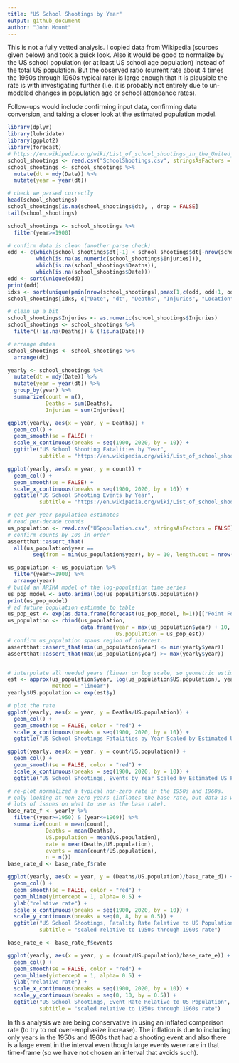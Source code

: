 ```yaml
---
title: "US School Shootings by Year"
output: github_document
author: "John Mount"
---
```


This is not a fully vetted analysis.  I copied data from Wikipedia (sources given below) and took a quick look. Also it would be good to normalize by the US school population (or at least US school age population) instead of the total US population.  But the observed ratio (current rate about 4 times the 1950s through 1960s typical rate) is large enough that it is plausible the rate is with investigating further (i.e. it is probably not entirely due to un-modeled changes in population age or school attendance rates).  

Follow-ups would include confirming input data, confirming data conversion, and taking a closer look at the estimated population model.

```r
library(dplyr)
library(lubridate)
library(ggplot2)
library(forecast)
# https://en.wikipedia.org/wiki/List_of_school_shootings_in_the_United_States
school_shootings <- read.csv("SchoolShootings.csv", stringsAsFactors = FALSE)
school_shootings <- school_shootings %>%
  mutate(dt = mdy(Date)) %>%
  mutate(year = year(dt)) 

# check we parsed correctly
head(school_shootings)
school_shootings[is.na(school_shootings$dt), , drop = FALSE]
tail(school_shootings)

school_shootings <- school_shootings %>%
  filter(year>=1900)

# confirm data is clean (another parse check)
odd <- c(which(school_shootings$dt[-1] < school_shootings$dt[-nrow(school_shootings)]),
         which(is.na(as.numeric(school_shootings$Injuries))),
         which(is.na(school_shootings$Deaths)),
         which(is.na(school_shootings$Date)))
odd <- sort(unique(odd))
print(odd)
idxs <- sort(unique(pmin(nrow(school_shootings),pmax(1,c(odd, odd+1, odd-1)))))
school_shootings[idxs, c("Date", "dt", "Deaths", "Injuries", "Location"), drop=FALSE]

# clean up a bit
school_shootings$Injuries <- as.numeric(school_shootings$Injuries)
school_shootings <- school_shootings %>%
  filter((!is.na(Deaths)) & (!is.na(Date)))

# arrange dates
school_shootings <- school_shootings %>%
  arrange(dt)

yearly <- school_shootings %>%
  mutate(dt = mdy(Date)) %>%
  mutate(year = year(dt)) %>%
  group_by(year) %>%
  summarize(count = n(), 
            Deaths = sum(Deaths), 
            Injuries = sum(Injuries)) 

ggplot(yearly, aes(x = year, y = Deaths)) + 
  geom_col() + 
  geom_smooth(se = FALSE) +
  scale_x_continuous(breaks = seq(1900, 2020, by = 10)) +
  ggtitle("US School Shooting Fatalities by Year",
          subtitle = "https://en.wikipedia.org/wiki/List_of_school_shootings_in_the_United_States")

ggplot(yearly, aes(x = year, y = count)) + 
  geom_col() + 
  geom_smooth(se = FALSE) +
  scale_x_continuous(breaks = seq(1900, 2020, by = 10)) +
  ggtitle("US School Shooting Events by Year",
          subtitle = "https://en.wikipedia.org/wiki/List_of_school_shootings_in_the_United_States")

# get per-year population estimates
# read per-decade counts
us_population <- read.csv("USpopulation.csv", stringsAsFactors = FALSE)
# confirm counts by 10s in order
assertthat::assert_that(
  all(us_population$year == 
        seq(from = min(us_population$year), by = 10, length.out = nrow(us_population))))

us_population <- us_population %>%
  filter(year>=1900) %>% 
  arrange(year) 
# build an ARIMA model of the log-population time series
us_pop_model <- auto.arima(log(us_population$US.population))
print(us_pop_model)
# ad future population estimate to table
us_pop_est <- exp(as.data.frame(forecast(us_pop_model, h=1))[["Point Forecast"]][[1]])
us_population <- rbind(us_population, 
                       data.frame(year = max(us_population$year) + 10,
                                  US.population = us_pop_est))
# confirm us_population spans region of interest.
assertthat::assert_that(min(us_population$year) <= min(yearly$year))
assertthat::assert_that(max(us_population$year) >= max(yearly$year))


# interpolate all needed years (linear on log scale, so geometric estimate)
est <- approx(us_population$year, log(us_population$US.population), yearly$year,
              method = "linear")
yearly$US.population <- exp(est$y)

# plot the rate
ggplot(yearly, aes(x = year, y = Deaths/US.population)) + 
  geom_col() + 
  geom_smooth(se = FALSE, color = "red") +
  scale_x_continuous(breaks = seq(1900, 2020, by = 10)) +
  ggtitle("US School Shootings Fatalities by Year Scaled by Estimated US Population")

ggplot(yearly, aes(x = year, y = count/US.population)) + 
  geom_col() + 
  geom_smooth(se = FALSE, color = "red") +
  scale_x_continuous(breaks = seq(1900, 2020, by = 10)) +
  ggtitle("US School Shootings, Events by Year Scaled by Estimated US Population")

# re-plot normalized a typical non-zero rate in the 1950s and 1960s.
# only looking at non-zero years (inflates the base-rate, but data is wild so 
# lots of issues on what to use as the base rate).
base_rate_f <- yearly %>%
  filter((year>=1950) & (year<=1969)) %>%
  summarize(count = mean(count), 
            Deaths = mean(Deaths), 
            US.population = mean(US.population),
            rate = mean(Deaths/US.population),
            events = mean(count/US.population),
            n = n())
base_rate_d <- base_rate_f$rate

ggplot(yearly, aes(x = year, y = (Deaths/US.population)/base_rate_d)) + 
  geom_col() + 
  geom_smooth(se = FALSE, color = "red") +
  geom_hline(yintercept = 1, alpha= 0.5) +
  ylab("relative rate") +
  scale_x_continuous(breaks = seq(1900, 2020, by = 10)) +
  scale_y_continuous(breaks = seq(0, 8, by = 0.5)) +
  ggtitle("US School Shootings, Fatality Rate Relative to US Population",
          subtitle = "scaled relative to 1950s through 1960s rate")

base_rate_e <- base_rate_f$events

ggplot(yearly, aes(x = year, y = (count/US.population)/base_rate_e)) + 
  geom_col() + 
  geom_smooth(se = FALSE, color = "red") +
  geom_hline(yintercept = 1, alpha= 0.5) +
  ylab("relative rate") +
  scale_x_continuous(breaks = seq(1900, 2020, by = 10)) +
  scale_y_continuous(breaks = seq(0, 10, by = 0.5)) +
  ggtitle("US School Shootings, Event Rate Relative to US Population",
          subtitle = "scaled relative to 1950s through 1960s rate")
```

In this analysis we are being conservative in using an inflated comparison rate (to
try to not over-emphasize increase). The inflation is due to including only years 
in the 1950s and 1960s that had a shooting event and also there is a large event 
in the interval even though large events were rare in that time-frame
(so we have not chosen an interval that avoids such).